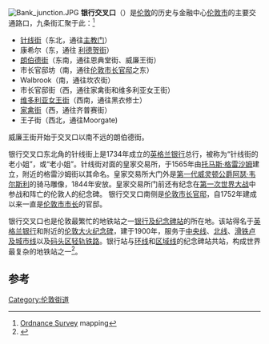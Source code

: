 [[Image:Bank_junction.JPG|right]]
'''银行交叉口'''（{{lang-en|Bank junction}}）是[[伦敦|伦敦]]的历史与金融中心[[伦敦市|伦敦市]]的主要交通路口，九条街汇聚于此：<ref>[[Ordnance_Survey|Ordnance Survey]] mapping</ref>
*[[针线街|针线街]]（东北，通往[[主教门|主教门]]）
*康希尔（东，通往 [[利德贺街|利德贺街]]）
*[[朗伯德街|朗伯德街]]（东南，通往恩典堂街、威廉王街）
*市长官邸坊（南，通往[[伦敦市长官邸|伦敦市长官邸]]之东）
*Walbrook（南，通往坎农街）
*市长官邸街（西，通往家禽街和维多利亚女王街）
*[[维多利亚女王街|维多利亚女王街]]（西南，通往黑衣修士）
*[[家禽街_(伦敦)|家禽街]]（西，通往齐普赛街）
*王子街（西北，通往Moorgate)

威廉王街开始于交叉口以南不远的朗伯德街。

银行交叉口东北角的针线街上是1734年成立的[[英格兰银行|英格兰银行]]总行，被称为“针线街的老小姐”，或“老小姐”。针线街对面的皇家交易所，于1565年由[[托马斯·格雷沙姆|托马斯·格雷沙姆]]建立，附近的格雷沙姆街以其命名。皇家交易所大门外是[[第一代威灵顿公爵阿瑟·韦尔斯利|第一代威灵顿公爵阿瑟·韦尔斯利]]的骑马雕像，1844年安放。皇家交易所门前还有纪念在[[第一次世界大战|第一次世界大战]]中参战和阵亡的伦敦人的纪念碑。
银行交叉口南侧是[[伦敦市长官邸|伦敦市长官邸]]，自1752年建成以来一直是[[伦敦市市长|伦敦市市长]]的官邸。

银行交叉口也是伦敦最繁忙的地铁站之一[[銀行及紀念碑站|银行及纪念碑站]]的所在地。该站得名于[[英格兰银行|英格兰银行]]和附近的[[伦敦大火纪念碑|伦敦大火纪念碑]]，建于1900年，服务于[[中央线_(伦敦地铁)|中央线]]、[[北线|北线]]、[[滑铁卢及城市线|滑铁卢及城市线]]以及[[码头区轻轨铁路|码头区轻轨铁路]]。银行站与[[环线_(伦敦地铁)|环线]]和[[区域线|区域线]]的纪念碑站共站，构成世界最复杂的地铁站之一<ref>{{cite web |url=http://www.tfl.gov.uk/corporate/projectsandschemes/15605.aspx |title=Bank | Transport for London |publisher=Tfl.gov.uk |date= |accessdate=2012-02-09 |archive-date=2012-01-05 |archive-url=https://web.archive.org/web/20120105173515/http://www.tfl.gov.uk/corporate/projectsandschemes/15605.aspx |dead-url=no }}</ref>。
{{coord|51.513433|-0.089045|region:GB_type:landmark|display=inline,title}}

==参考==
{{reflist}}
{{Portal|伦敦}}
[[Category:伦敦街道|Category:伦敦街道]]